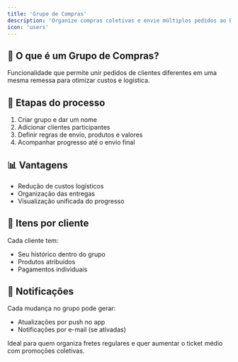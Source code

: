 ```yaml
---
title: 'Grupo de Compras'
description: 'Organize compras coletivas e envie múltiplos pedidos ao Brasil'
icon: 'users'
---
```


## 👥 O que é um Grupo de Compras?

Funcionalidade que permite unir pedidos de clientes diferentes em uma mesma remessa para otimizar custos e logística.

## 🧭 Etapas do processo

1. Criar grupo e dar um nome
2. Adicionar clientes participantes
3. Definir regras de envio, produtos e valores
4. Acompanhar progresso até o envio final

## 📊 Vantagens

- Redução de custos logísticos
- Organização das entregas
- Visualização unificada do progresso

## 🧩 Itens por cliente

Cada cliente tem:

- Seu histórico dentro do grupo
- Produtos atribuídos
- Pagamentos individuais

## 🔔 Notificações

Cada mudança no grupo pode gerar:

- Atualizações por push no app
- Notificações por e-mail (se ativadas)

<Note icon="lightbulb">
Ideal para quem organiza fretes regulares e quer aumentar o ticket médio com promoções coletivas.
</Note>
